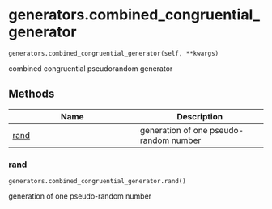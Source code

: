 # generators.combined_congruential_generator { #sim_2024.generators.combined_congruential_generator }

`generators.combined_congruential_generator(self, **kwargs)`

combined congruential pseudorandom generator

## Methods

| Name | Description |
| --- | --- |
| [rand](#sim_2024.generators.combined_congruential_generator.rand) | generation of one pseudo-random number |

### rand { #sim_2024.generators.combined_congruential_generator.rand }

`generators.combined_congruential_generator.rand()`

generation of one pseudo-random number